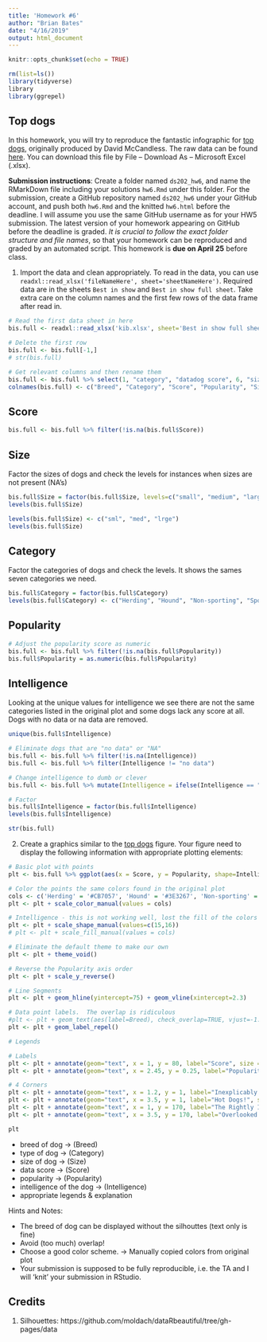 ```yaml
---
title: 'Homework #6'
author: "Brian Bates"
date: "4/16/2019"
output: html_document
---
```


```r
knitr::opts_chunk$set(echo = TRUE)
```

```r
rm(list=ls())
library(tidyverse)
library
library(ggrepel)
```

## Top dogs

In this homework, you will try to reproduce the fantastic infographic for [top dogs](https://informationisbeautiful.net/visualizations/best-in-show-whats-the-top-data-dog/), originally produced by David McCandless. The raw data can be found [here](https://docs.google.com/spreadsheets/d/1l_HfF5EaN-QgnLc2UYdCc7L2CVrk0p3VdGB1godOyhk/edit#gid=10). You can download this file by File -- Download As -- Microsoft Excel (.xlsx).

**Submission instructions**: Create a folder named `ds202_hw6`, and name the RMarkDown file including your solutions `hw6.Rmd` under this folder. For the submission, create a GitHub repository named `ds202_hw6` under your GitHub account, and push both `hw6.Rmd` and the knitted `hw6.html` before the deadline. I will assume you use the same GitHub username as for your HW5 submission. The latest version of your homework appearing on GitHub before the deadline is graded. *It is crucial to follow the exact folder structure and file names*, so that your homework can be reproduced and graded by an automated script. This homework is **due on April 25** before class.

1. Import the data and clean appropriately. To read in the data, you can use `readxl::read_xlsx('fileNameHere', sheet='sheetNameHere')`. Required data are in the sheets `Best in show` and `Best in show full sheet`. Take extra care on the column names and the first few rows of the data frame after read in.
```r
# Read the first data sheet in here
bis.full <- readxl::read_xlsx('kib.xlsx', sheet='Best in show full sheet', skip=2)

# Delete the first row
bis.full <- bis.full[-1,]
# str(bis.full)

# Get relevant columns and then rename them
bis.full <- bis.full %>% select(1, "category", "datadog score", 6, "size category", "intelligence category")
colnames(bis.full) <- c("Breed", "Category", "Score", "Popularity", "Size", "Intelligence")
```

## Score

```r
bis.full <- bis.full %>% filter(!is.na(bis.full$Score))
```

## Size
Factor the sizes of dogs and check the levels for instances when sizes are not present (NA's)

```r
bis.full$Size = factor(bis.full$Size, levels=c("small", "medium", "large"))
levels(bis.full$Size)

levels(bis.full$Size) <- c("sml", "med", "lrge")
levels(bis.full$Size)
```

## Category
Factor the categories of dogs and check the levels.  It shows the sames seven categories we need.

```r
bis.full$Category = factor(bis.full$Category)
levels(bis.full$Category) <- c("Herding", "Hound", "Non-sporting", "Sporting", "Terrier", "Toy", "Working")
```

## Popularity

```r
# Adjust the popularity score as numeric
bis.full <- bis.full %>% filter(!is.na(bis.full$Popularity))
bis.full$Popularity = as.numeric(bis.full$Popularity)

```

## Intelligence

Looking at the unique values for intelligence we see there are not the same categories listed in the original plot and some dogs lack any score at all.  Dogs with no data or na data are removed.

```r
unique(bis.full$Intelligence)

# Eliminate dogs that are "no data" or "NA"
bis.full <- bis.full %>% filter(!is.na(Intelligence))
bis.full <- bis.full %>% filter(Intelligence != "no data")

# Change intelligence to dumb or clever
bis.full <- bis.full %>% mutate(Intelligence = ifelse(Intelligence == "Brightest" | Intelligence == "Excellent" | Intelligence == "Average", "clever", "dumb"))

# Factor
bis.full$Intelligence = factor(bis.full$Intelligence)
levels(bis.full$Intelligence)

str(bis.full)
```


2. Create a graphics similar to the  [top dogs](https://informationisbeautiful.net/visualizations/best-in-show-whats-the-top-data-dog/) figure. Your figure need to display the following information with appropriate plotting elements:

```r
# Basic plot with points
plt <- bis.full %>% ggplot(aes(x = Score, y = Popularity, shape=Intelligence, label=Breed, color=Category)) + geom_point(aes(size=Size))

# Color the points the same colors found in the original plot
cols <- c('Herding' = '#CB7057', 'Hound' = '#3E3267', 'Non-sporting' = '#618446', 'Sporting' = '#A22729', 'Terrier' = '#A77619', 'Toy' = '#5A1429', 'Working' = '#293E3C')
plt <- plt + scale_color_manual(values = cols)

# Intelligence - this is not working well, lost the fill of the colors by adding this
plt <- plt + scale_shape_manual(values=c(15,16))
# plt <- plt + scale_fill_manual(values = cols)

# Eliminate the default theme to make our own
plt <- plt + theme_void()

# Reverse the Popularity axis order
plt <- plt + scale_y_reverse()

# Line Segments
plt <- plt + geom_hline(yintercept=75) + geom_vline(xintercept=2.3)

# Data point labels.  The overlap is ridiculous
#plt <- plt + geom_text(aes(label=Breed), check_overlap=TRUE, vjust=-1.5)
plt <- plt + geom_label_repel()

# Legends

# Labels
plt <- plt + annotate(geom="text", x = 1, y = 80, label="Score", size = 4)
plt <- plt + annotate(geom="text", x = 2.45, y = 0.25, label="Popularity", size=4)

# 4 Corners
plt <- plt + annotate(geom="text", x = 1.2, y = 1, label="Inexplicably Overrated", size=6)
plt <- plt + annotate(geom="text", x = 3.5, y = 1, label="Hot Dogs!", size=6)
plt <- plt + annotate(geom="text", x = 1, y = 170, label="The Rightly Ignored", size=6)
plt <- plt + annotate(geom="text", x = 3.5, y = 170, label="Overlooked Treasures", size=6)

plt
```



- breed of dog -> (Breed)
- type of dog  -> (Category)
- size of dog  -> (Size)
- data score   -> (Score)
- popularity   -> (Popularity)
- intelligence of the dog  -> (Intelligence)
- appropriate legends & explanation

Hints and Notes:

- The breed of dog can be displayed without the silhouttes (text only is fine)
- Avoid (too much) overlap!
- Choose a good color scheme. -> Manually copied colors from original plot
- Your submission is supposed to be fully reproducible, i.e. the TA and I will 'knit' your submission in RStudio. 


## Credits

1) Silhouettes: https://github.com/moldach/dataRbeautiful/tree/gh-pages/data